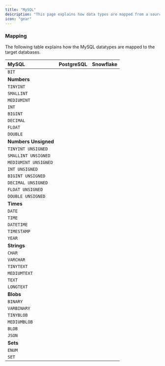 ```yaml
---
title: "MySQL"
description: "This page explains how data types are mapped from a source MySQL database to target databases. Please visit the [MySQL Data Types Documentation](https://dev.mysql.com/doc/refman/8.4/en/data-types.html) to get a primer on the various MySQL datatypes. "
icon: "gear"
---
```


### Mapping

The following table explains how the MySQL datatypes are mapped to the target databases.

| MySQL                | PostgreSQL | Snowflake |
| :------------------- | :--------- | :-------- |
| `BIT`                |            |           |
|**Numbers**          |            |           |
| `TINYINT`            |            |           |
| `SMALLINT`           |            |           |
| `MEDIUMINT`          |            |           |
| `INT`                |            |           |
| `BIGINT`             |            |           |
| `DECIMAL`            |            |           |
| `FLOAT`              |            |           |
| `DOUBLE`             |            |           |
|**Numbers Unsigned** |            |           |
| `TINYINT UNSIGNED`   |            |           |
| `SMALLINT UNSIGNED`  |            |           |
| `MEDIUMINT UNSIGNED` |            |           |
| `INT UNSIGNED`       |            |           |
| `BIGINT UNSIGNED`    |            |           |
| `DECIMAL UNSIGNED`   |            |           |
| `FLOAT UNSIGNED`     |            |           |
| `DOUBLE UNSIGNED`    |            |           |
|**Times**            |            |           |
| `DATE`               |            |           |
| `TIME`               |            |           |
| `DATETIME`           |            |           |
| `TIMESTAMP`          |            |           |
| `YEAR`               |            |           |
|**Strings**          |            |           |
| `CHAR`               |            |           |
| `VARCHAR`            |            |           |
| `TINYTEXT`           |            |           |
| `MEDIUMTEXT`         |            |           |
| `TEXT`               |            |           |
| `LONGTEXT`           |            |           |
|**Blobs**            |            |           |
| `BINARY`             |            |           |
| `VARBINARY`          |            |           |
| `TINYBLOB`           |            |           |
| `MEDIUMBLOB`         |            |           |
| `BLOB`               |            |           |
| `JSON`               |            |           |
|**Sets**             |            |           |
| `ENUM`               |            |           |
| `SET`                |            |           |